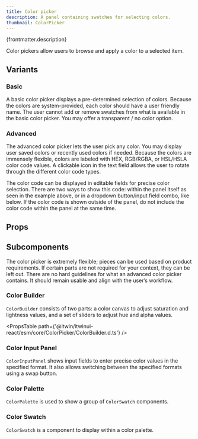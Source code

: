 ```yaml
---
title: Color picker
description: A panel containing swatches for selecting colors.
thumbnail: ColorPicker
---
```


<p>{frontmatter.description}</p>

<LiveExample src='ColorPicker.main.jsx'>
  <AllExamples.ColorPickerMainExample client:load />
</LiveExample>

Color pickers allow users to browse and apply a color to a selected item.

## Variants

### Basic

A basic color picker displays a pre-determined selection of colors. Because the colors are system-provided, each color should have a user friendly name. The user cannot add or remove swatches from what is available in the basic color picker. You may offer a transparent / no color option.

<LiveExample src='ColorPicker.basic.jsx'>
  <AllExamples.ColorPickerBasicExample client:load />
</LiveExample>

### Advanced

The advanced color picker lets the user pick any color. You may display user saved colors or recently used colors if needed. Because the colors are immensely flexible, colors are labeled with HEX, RGB/RGBA, or HSL/HSLA color code values. A clickable icon in the text field allows the user to rotate through the different color code types.

<LiveExample src='ColorPicker.advanced.jsx'>
  <AllExamples.ColorPickerAdvancedExample client:load />
</LiveExample>

The color code can be displayed in editable fields for precise color selection. There are two ways to show this code: within the panel itself as seen in the example above, or in a dropdown button/input field combo, like below. If the color code is shown outside of the panel, do not include the color code within the panel at the same time.

<LiveExample src='ColorPicker.advancedPopover.jsx'>
  <AllExamples.ColorPickerAdvancedPopoverExample client:load />
</LiveExample>

## Props

<PropsTable path='@itwin/itwinui-react/esm/core/ColorPicker/ColorPicker.d.ts' />

## Subcomponents

The color picker is extremely flexible; pieces can be used based on product requirements. If certain parts are not required for your context, they can be left out. There are no hard guidelines for what an advanced color picker contains. It should remain usable and align with the user’s workflow.

### Color Builder

`ColorBuilder` consists of two parts: a color canvas to adjust saturation and lightness values, and a set of sliders to adjust hue and alpha values.

<PropsTable path={'@itwin/itwinui-react/esm/core/ColorPicker/ColorBuilder.d.ts'} />

### Color Input Panel

`ColorInputPanel` shows input fields to enter precise color values in the specified format. It also allows switching between the specified formats using a swap button.

<PropsTable path='@itwin/itwinui-react/esm/core/ColorPicker/ColorInputPanel.d.ts' />

### Color Palette

`ColorPalette` is used to show a group of `ColorSwatch` components.

<PropsTable path='@itwin/itwinui-react/esm/core/ColorPicker/ColorPalette.d.ts' />

### Color Swatch

`ColorSwatch` is a component to display within a color palette.

<PropsTable path='@itwin/itwinui-react/esm/core/ColorPicker/ColorSwatch.d.ts' />
